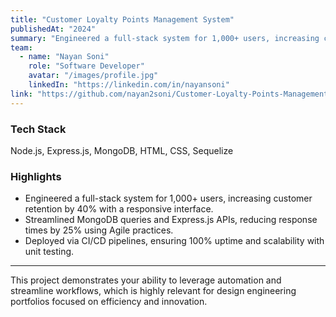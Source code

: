 ---
title: "Customer Loyalty Points Management System"
publishedAt: "2024"
summary: "Engineered a full-stack system for 1,000+ users, increasing customer retention by 40% with a responsive interface. Streamlined MongoDB queries and Express.js APIs, reducing response times by 25% using Agile practices. Deployed via CI/CD pipelines, ensuring 100% uptime and scalability with unit testing."
team:
  - name: "Nayan Soni"
    role: "Software Developer"
    avatar: "/images/profile.jpg"
    linkedIn: "https://linkedin.com/in/nayansoni"
link: "https://github.com/nayan2soni/Customer-Loyalty-Points-Management-System"
---

### Tech Stack
Node.js, Express.js, MongoDB, HTML, CSS, Sequelize

### Highlights
- Engineered a full-stack system for 1,000+ users, increasing customer retention by 40% with a responsive interface.
- Streamlined MongoDB queries and Express.js APIs, reducing response times by 25% using Agile practices.
- Deployed via CI/CD pipelines, ensuring 100% uptime and scalability with unit testing.

---

This project demonstrates your ability to leverage automation and streamline workflows, which is highly relevant for design engineering portfolios focused on efficiency and innovation.